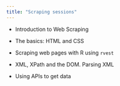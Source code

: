 ```yaml
---
title: "Scraping sessions"
---
```


- Introduction to Web Scraping

-  The basics: HTML and CSS

- Scraping web pages with R using `rvest`

- XML, XPath and the DOM. Parsing XML

- Using APIs to get data


